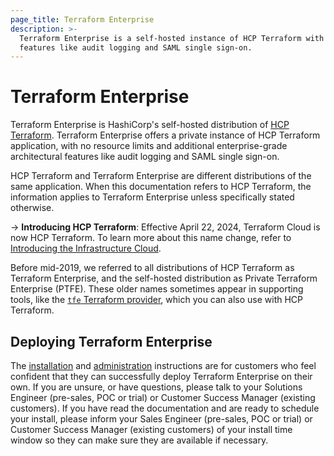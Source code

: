 ```yaml
---
page_title: Terraform Enterprise
description: >-
  Terraform Enterprise is a self-hosted instance of HCP Terraform with
  features like audit logging and SAML single sign-on.
---
```


# Terraform Enterprise

Terraform Enterprise is HashiCorp's self-hosted distribution of [HCP Terraform](/terraform/cloud-docs). Terraform Enterprise offers a private instance of HCP Terraform application, with no resource limits and additional enterprise-grade architectural features like audit logging and SAML single sign-on.

HCP Terraform and Terraform Enterprise are different distributions of the same application. When this documentation refers to HCP Terraform, the information applies to Terraform Enterprise unless specifically stated otherwise.

-> **Introducing HCP Terraform**: Effective April 22, 2024, Terraform Cloud is now HCP Terraform. To learn more about this name change, refer to [Introducing the Infrastructure Cloud](https://www.hashicorp.com/blog/introducing-the-infrastructure-cloud).

Before mid-2019, we referred to all distributions of HCP Terraform as Terraform Enterprise, and the self-hosted distribution as Private Terraform Enterprise (PTFE). These older names sometimes appear in supporting tools, like the [`tfe` Terraform provider](https://registry.terraform.io/providers/hashicorp/tfe/latest), which you can also use with HCP Terraform. 


## Deploying Terraform Enterprise

The [installation](/terraform/enterprise/deploy/replicated/install/pre-install-checklist) and [administration](/terraform/enterprise/application-administration) instructions are for customers who feel confident that they can successfully deploy Terraform Enterprise on their own. If you are unsure, or have questions, please talk to your Solutions Engineer (pre-sales, POC or trial) or Customer Success Manager (existing customers). If you have read the documentation and are ready to schedule your install, please inform your Sales Engineer (pre-sales, POC or trial) or Customer Success Manager (existing customers) of your install time window so they can make sure they are available if necessary.
